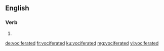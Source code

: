 ==English==

===Verb===
{{head|en|verb form}}

# {{en-past of|vociferate}}

[[de:vociferated]]
[[fr:vociferated]]
[[ku:vociferated]]
[[mg:vociferated]]
[[vi:vociferated]]